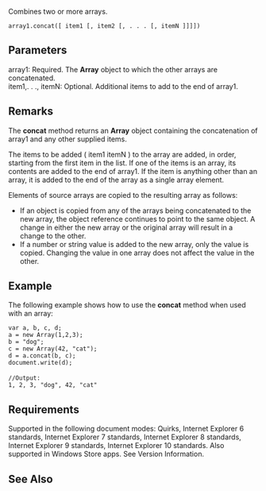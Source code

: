 Combines two or more arrays.

 array1.concat([ item1 [, item2 [, . . . [, itemN ]]]])

==Parameters==
; array1: Required. The '''Array''' object to which the other arrays are concatenated.
; item1,. . ., itemN: Optional. Additional items to add to the end of array1.

==Remarks==
The '''concat''' method returns an '''Array''' object containing the concatenation of array1 and any other supplied items.

The items to be added ( item1  itemN ) to the array are added, in order, starting from the first item in the list. If one of the items is an array, its contents are added to the end of array1. If the item is anything other than an array, it is added to the end of the array as a single array element.

Elements of source arrays are copied to the resulting array as follows:

* If an object is copied from any of the arrays being concatenated to the new array, the object reference continues to point to the same object. A change in either the new array or the original array will result in a change to the other.
* If a number or string value is added to the new array, only the value is copied. Changing the value in one array does not affect the value in the other.

==Example==
The following example shows how to use the '''concat''' method when used with an array:

 var a, b, c, d;
 a = new Array(1,2,3);
 b = "dog";
 c = new Array(42, "cat");
 d = a.concat(b, c);
 document.write(d);
 
 //Output: 
 1, 2, 3, "dog", 42, "cat"

==Requirements==
Supported in the following document modes: Quirks, Internet Explorer 6 standards, Internet Explorer 7 standards, Internet Explorer 8 standards, Internet Explorer 9 standards, Internet Explorer 10 standards. Also supported in Windows Store apps. See Version Information.


==See Also==

              

              
